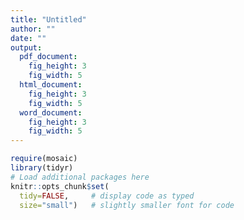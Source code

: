 ```yaml
---
title: "Untitled"
author: ""
date: ""
output: 
  pdf_document:
    fig_height: 3
    fig_width: 5
  html_document:
    fig_height: 3
    fig_width: 5
  word_document:
    fig_height: 3
    fig_width: 5
---
```


```r
require(mosaic)
library(tidyr)
# Load additional packages here 
knitr::opts_chunk$set(
  tidy=FALSE,     # display code as typed
  size="small")   # slightly smaller font for code
```


```r

```


